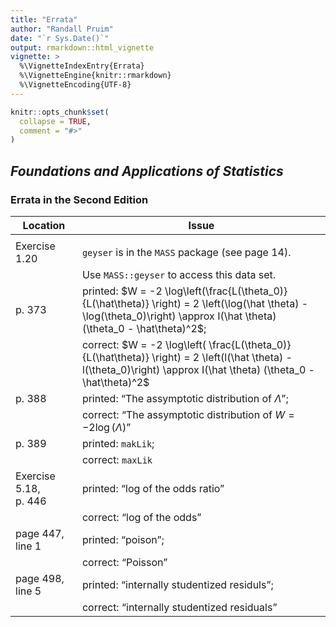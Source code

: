 ```yaml
---
title: "Errata"
author: "Randall Pruim"
date: "`r Sys.Date()`"
output: rmarkdown::html_vignette
vignette: >
  %\VignetteIndexEntry{Errata}
  %\VignetteEngine{knitr::rmarkdown}
  %\VignetteEncoding{UTF-8}
---
```


```r
knitr::opts_chunk$set(
  collapse = TRUE,
  comment = "#>"
)
```


## *Foundations and Applications of Statistics*

### Errata in the Second Edition 


Location               | Issue
---------------------- | --------------------------------------------------------------------------------
\phantom{s}            | 
Exercise 1.20          | `geyser` is in the `MASS` package (see page 14).  
\phantom{s}            | Use `MASS::geyser` to access this data set.
p. 373                 | printed: $W = -2 \log\left(\frac{L(\theta_0)}{L(\hat\theta)} \right) = 2 \left(\log(\hat \theta) - \log(\theta_0)\right) \approx I(\hat \theta) (\theta_0 - \hat\theta)^2$; 
\phantom{s}            | correct: $W = -2 \log\left( \frac{L(\theta_0)}{L(\hat\theta)} \right) = 2 \left(l(\hat \theta) - l(\theta_0)\right) \approx I(\hat \theta) (\theta_0 - \hat\theta)^2$
p. 388                 | printed: "The assymptotic distribution of $\Lambda$";  
\phantom{s}            | correct: "The assymptotic distribution of $W = -2 \log(\Lambda)$"
p. 389                 | printed: `makLik`; 
\phantom{s}            | correct: `maxLik`
Exercise 5.18, p. 446  | printed: "log of the odds ratio" 
\phantom{s}            | correct: "log of the odds"
page 447, line 1       | printed: "poison"; 
\phantom{s}            | correct: "Poisson"
page 498, line 5       | printed: "internally studentized residuls"; 
\phantom{s}            | correct: "internally studentized residuals"